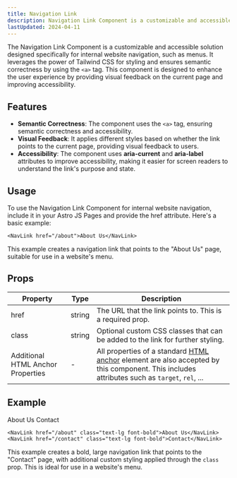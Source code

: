 ```yaml
---
title: Navigation Link
description: Navigation Link Component is a customizable and accessible solution designed specifically for internal website navigation.
lastUpdated: 2024-04-11
---
```


The Navigation Link Component is a customizable and accessible solution designed 
specifically for internal website navigation, such as menus. It leverages the power 
of Tailwind CSS for styling and ensures semantic correctness by using the `<a>` tag. 
This component is designed to enhance the user experience by providing visual 
feedback on the current page and improving accessibility.

## Features

- **Semantic Correctness**: The component uses the `<a>` tag, ensuring semantic correctness and accessibility.
- **Visual Feedback**: It applies different styles based on whether the link points to the current page, providing visual feedback to users.
- **Accessibility**: The component uses **aria-current** and **aria-label** attributes to improve accessibility, making it easier for screen readers to understand the link's purpose and state.

## Usage

To use the Navigation Link Component for internal website navigation, include it in your 
Astro JS Pages and provide the href attribute. Here's a basic example:

```astro
<NavLink href="/about">About Us</NavLink>
```

This example creates a navigation link that points to the "About Us" page, suitable for use in a website's menu.

## Props

| Property          | Type     | Description                                                                                      |
|-------------------|----------|--------------------------------------------------------------------------------------------------|
| href              | string   | The URL that the link points to. This is a required prop.                                        |
| class             | string   | Optional custom CSS classes that can be added to the link for further styling.                   |
| Additional HTML Anchor Properties | - | All properties of a standard <a href="https://developer.mozilla.org/en-US/docs/Web/HTML/Element/a" target="_blank">HTML anchor</a> element are also accepted by this component. This includes attributes such as `target`, `rel`, ... |

## Example

<div class="no-margin mt-20 mb-8 flex flex-row gap-8">
    <NavLink href="/about" class="text-lg font-bold">About Us</NavLink>
    <NavLink href="/contact" class="text-lg font-bold">Contact</NavLink>
</div>

```astro
<NavLink href="/about" class="text-lg font-bold">About Us</NavLink>
<NavLink href="/contact" class="text-lg font-bold">Contact</NavLink>
```

This example creates a bold, large navigation link that points to the "Contact" page, with additional custom styling applied 
through the `class` prop. This is ideal for use in a website's menu.